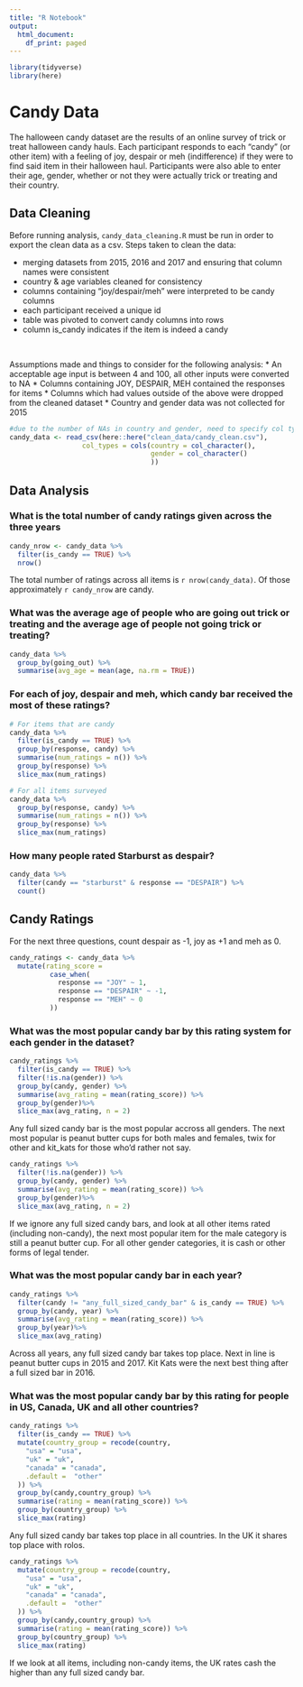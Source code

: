 ```yaml
---
title: "R Notebook"
output:
  html_document:
    df_print: paged
---
```

```r
library(tidyverse)
library(here)
```

# Candy Data


The halloween candy dataset are the results of an online survey of trick or treat halloween candy hauls. 
Each participant responds to each "candy" (or other item) with a feeling of joy, despair or meh (indifference) if they were to find said item in their halloween haul. 
Participants were also able to enter their age, gender, whether or not they were actually trick or treating and their country. 

## Data Cleaning


Before running analysis, `candy_data_cleaning.R` must be run in order to export the clean data as a csv. 
Steps taken to clean the data:

* merging datasets from 2015, 2016 and 2017 and ensuring that column names were consistent
* country & age variables cleaned for consistency
* columns containing "joy/despair/meh" were interpreted to be candy columns
* each participant received a unique id
* table was pivoted to convert candy columns into rows
* column is_candy indicates if the item is indeed a candy

<br>

Assumptions made and things to consider for the following analysis:
* An acceptable age input is between 4 and 100, all other inputs were converted to NA
* Columns containing JOY, DESPAIR, MEH contained the responses for items
* Columns which had values outside of the above were dropped from the cleaned dataset
* Country and gender data was not collected for 2015


```r
#due to the number of NAs in country and gender, need to specify col type
candy_data <- read_csv(here::here("clean_data/candy_clean.csv"), 
                  col_types = cols(country = col_character(),
                                   gender = col_character()
                                   ))
```

## Data Analysis 


### What is the total number of candy ratings given across the three years

```r
candy_nrow <- candy_data %>%
  filter(is_candy == TRUE) %>%
  nrow()
```

The total number of ratings across all items is `r nrow(candy_data)`. Of those approximately `r candy_nrow` are candy.


### What was the average age of people who are going out trick or treating and the average age of people not going trick or treating?

```r
candy_data %>%
  group_by(going_out) %>%
  summarise(avg_age = mean(age, na.rm = TRUE))
```

### For each of joy, despair and meh, which candy bar received the most of these ratings?

```r
# For items that are candy 
candy_data %>%
  filter(is_candy == TRUE) %>%
  group_by(response, candy) %>%
  summarise(num_ratings = n()) %>%
  group_by(response) %>%
  slice_max(num_ratings)
```

```r
# For all items surveyed
candy_data %>%
  group_by(response, candy) %>%
  summarise(num_ratings = n()) %>%
  group_by(response) %>%
  slice_max(num_ratings)
```

### How many people rated Starburst as despair?

```r
candy_data %>% 
  filter(candy == "starburst" & response == "DESPAIR") %>%
  count()
```

## Candy Ratings

For the next three questions, count despair as -1, joy as +1 and meh as 0.

```r
candy_ratings <- candy_data %>% 
  mutate(rating_score = 
          case_when(
            response == "JOY" ~ 1,
            response == "DESPAIR" ~ -1,
            response == "MEH" ~ 0
          ))
```


### What was the most popular candy bar by this rating system for each gender in the dataset?

```r
candy_ratings %>%
  filter(is_candy == TRUE) %>%
  filter(!is.na(gender)) %>%
  group_by(candy, gender) %>%
  summarise(avg_rating = mean(rating_score)) %>%
  group_by(gender)%>%
  slice_max(avg_rating, n = 2)
```



Any full sized candy bar is the most popular accross all genders. The next most popular is peanut butter cups for both males and females, twix for other and kit_kats for those who'd rather not say. 


```r
candy_ratings %>%
  filter(!is.na(gender)) %>%
  group_by(candy, gender) %>%
  summarise(avg_rating = mean(rating_score)) %>%
  group_by(gender)%>%
  slice_max(avg_rating, n = 2)
```
If we ignore any full sized candy bars, and look at all other items rated (including non-candy), the next most popular item for the male category is still a peanut butter cup. For all other gender categories, it is cash or other forms of legal tender. 


### What was the most popular candy bar in each year?
```r
candy_ratings %>% 
  filter(candy != "any_full_sized_candy_bar" & is_candy == TRUE) %>%
  group_by(candy, year) %>%
  summarise(avg_rating = mean(rating_score)) %>%
  group_by(year)%>%
  slice_max(avg_rating)
```
Across all years, any full sized candy bar takes top place. Next in line is peanut butter cups in 2015 and 2017. Kit Kats were the next best thing after a full sized bar in 2016. 


### What was the most popular candy bar by this rating for people in US, Canada, UK and all other countries?
```r
candy_ratings %>%
  filter(is_candy == TRUE) %>%
  mutate(country_group = recode(country,
    "usa" = "usa",
    "uk" = "uk",
    "canada" = "canada",
    .default =  "other"
  )) %>%
  group_by(candy,country_group) %>%
  summarise(rating = mean(rating_score)) %>%
  group_by(country_group) %>%
  slice_max(rating)
```
Any full sized candy bar takes top place in all countries. In the UK it shares top place with rolos. 

```r
candy_ratings %>%
  mutate(country_group = recode(country,
    "usa" = "usa",
    "uk" = "uk",
    "canada" = "canada",
    .default =  "other"
  )) %>%
  group_by(candy,country_group) %>%
  summarise(rating = mean(rating_score)) %>%
  group_by(country_group) %>%
  slice_max(rating)
```
If we look at all items, including non-candy items, the UK rates cash the higher than any full sized candy bar. 

